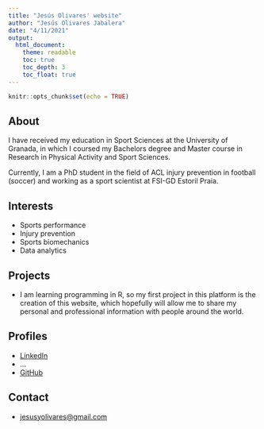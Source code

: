 ```yaml
---
title: "Jesús Olivares' website"
author: "Jesús Olivares Jabalera"
date: "4/11/2021"
output:
  html_document:
    theme: readable
    toc: true
    toc_depth: 3
    toc_float: true
---
```


```r
knitr::opts_chunk$set(echo = TRUE)
```

## About

I have received my education in Sport Sciences at the University of Granada, in which I coursed my Bachelors degree and Master course in Research in Physical Activity and Sport Sciences.

Currently, I am a PhD student in the field of ACL injury prevention in football (soccer) and working as a sport scientist at FSI-GD Estoril Praia.

## Interests

* Sports performance
* Injury prevention
* Sports biomechanics
* Data analytics

## Projects

* I am learning programming in R, so my first project in this platform is the creation of this website, which hopefully will allow me to share my personal and professional information with people around the world.

## Profiles 

* [LinkedIn](https://www.linkedin.com/in/jes%C3%BAs-olivares-jabalera-413b84159/)
* ...
* [GitHub](http://github.com/JesusOlivaresJ)

## Contact

* [jesusyolivares@gmail.com](mailto:jesusyolivares@gmail.com)
